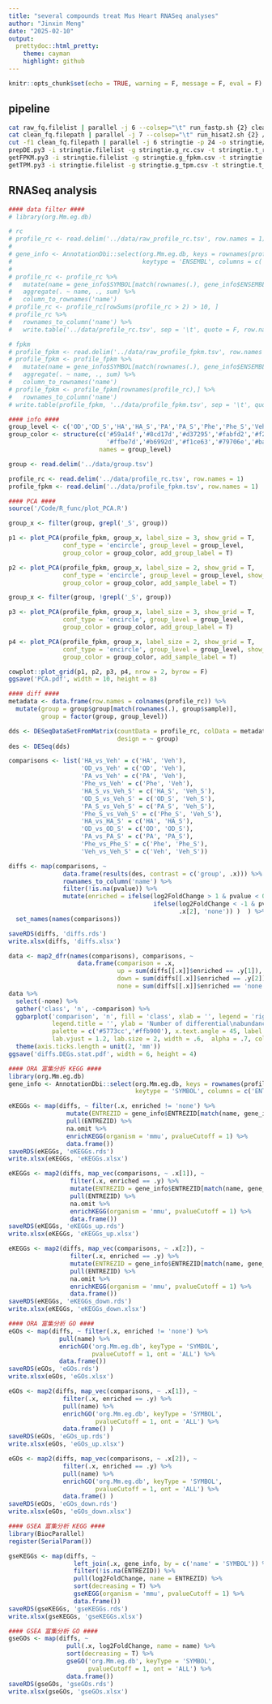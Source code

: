 ```yaml
---
title: "several compounds treat Mus Heart RNASeq analyses"
author: "Jinxin Meng"
date: "2025-02-10"
output:
  prettydoc::html_pretty:
    theme: cayman
    highlight: github
---
```


```r
knitr::opts_chunk$set(echo = TRUE, warning = F, message = F, eval = F)
```

## pipeline

```bash
cat raw_fq.filelist | parallel -j 6 --colsep="\t" run_fastp.sh {2} clean_fq/{1}
cat clean_fq.filepath | parallel -j 7 --colsep="\t" run_hisat2.sh {2} /data/database/hisat2/grcm39_tran-r110/grcm39 hisat2/{1}
cut -f1 clean_fq.filepath | parallel -j 6 stringtie -p 24 -o stringtie/{}.gtf -e -A stringtie/{}.tsv -G /data/database/hisat2/grcm39_tran-r110/Mus_musculus.GRCm39.110.gtf hisat2/{}.sort.bam
prepDE.py3 -i stringtie.filelist -g stringtie.g_rc.csv -t stringtie.t_rc.csv
getFPKM.py3 -i stringtie.filelist -g stringtie.g_fpkm.csv -t stringtie.t_fpkm.csv
getTPM.py3 -i stringtie.filelist -g stringtie.g_tpm.csv -t stringtie.t_tpm.csv
```

## RNASeq analysis

```r
#### data filter ####
# library(org.Mm.eg.db)

# rc
# profile_rc <- read.delim('../data/raw_profile_rc.tsv', row.names = 1)
# 
# gene_info <- AnnotationDbi::select(org.Mm.eg.db, keys = rownames(profile_rc), 
#                                    keytype = 'ENSEMBL', columns = c('SYMBOL'))
# 
# profile_rc <- profile_rc %>% 
#   mutate(name = gene_info$SYMBOL[match(rownames(.), gene_info$ENSEMBL)]) %>% 
#   aggregate(. ~ name, ., sum) %>% 
#   column_to_rownames('name')
# profile_rc <- profile_rc[rowSums(profile_rc > 2) > 10, ]
# profile_rc %>%
#   rownames_to_column('name') %>%
#   write.table('../data/profile_rc.tsv', sep = '\t', quote = F, row.names = F)

# fpkm
# profile_fpkm <- read.delim('../data/raw_profile_fpkm.tsv', row.names = 1)
# profile_fpkm <- profile_fpkm %>% 
#   mutate(name = gene_info$SYMBOL[match(rownames(.), gene_info$ENSEMBL)]) %>% 
#   aggregate(. ~ name, ., sum) %>% 
#   column_to_rownames('name')
# profile_fpkm <- profile_fpkm[rownames(profile_rc),] %>% 
#   rownames_to_column('name')
# write.table(profile_fpkm, '../data/profile_fpkm.tsv', sep = '\t', quote = F, row.names = F)

#### info ####
group_level <- c('OD','OD_S','HA','HA_S','PA','PA_S','Phe','Phe_S','Veh','Veh_S')
group_color <- structure(c('#59a14f','#8cd17d','#d37295','#fabfd2','#f28e2b',
                           '#ffbe7d','#b6992d','#f1ce63','#79706e','#bab0ac'),
                         names = group_level)

group <- read.delim('../data/group.tsv')

profile_rc <- read.delim('../data/profile_rc.tsv', row.names = 1)
profile_fpkm <- read.delim('../data/profile_fpkm.tsv', row.names = 1)

#### PCA ####
source('/Code/R_func/plot_PCA.R')

group_x <- filter(group, grepl('_S', group))

p1 <- plot_PCA(profile_fpkm, group_x, label_size = 3, show_grid = T, 
               conf_type = 'encircle', group_level = group_level, 
               group_color = group_color, add_group_label = T)

p2 <- plot_PCA(profile_fpkm, group_x, label_size = 2, show_grid = T, 
               conf_type = 'encircle', group_level = group_level, show_legend = F, 
               group_color = group_color, add_sample_label = T)

group_x <- filter(group, !grepl('_S', group))

p3 <- plot_PCA(profile_fpkm, group_x, label_size = 3, show_grid = T, 
               conf_type = 'encircle', group_level = group_level, 
               group_color = group_color, add_group_label = T)

p4 <- plot_PCA(profile_fpkm, group_x, label_size = 2, show_grid = T, 
               conf_type = 'encircle', group_level = group_level, show_legend = F,
               group_color = group_color, add_sample_label = T)

cowplot::plot_grid(p1, p2, p3, p4, nrow = 2, byrow = F)
ggsave('PCA.pdf', width = 10, height = 8)

#### diff ####
metadata <- data.frame(row.names = colnames(profile_rc)) %>%
  mutate(group = group$group[match(rownames(.), group$sample)],
         group = factor(group, group_level))

dds <- DESeqDataSetFromMatrix(countData = profile_rc, colData = metadata, 
                              design = ~ group)
des <- DESeq(dds)

comparisons <- list('HA_vs_Veh' = c('HA', 'Veh'), 
                    'OD_vs_Veh' = c('OD', 'Veh'),
                    'PA_vs_Veh' = c('PA', 'Veh'),
                    'Phe_vs_Veh' = c('Phe', 'Veh'),
                    'HA_S_vs_Veh_S' = c('HA_S', 'Veh_S'),
                    'OD_S_vs_Veh_S' = c('OD_S', 'Veh_S'),
                    'PA_S_vs_Veh_S' = c('PA_S', 'Veh_S'),
                    'Phe_S_vs_Veh_S' = c('Phe_S', 'Veh_S'),
                    'HA_vs_HA_S' = c('HA', 'HA_S'),
                    'OD_vs_OD_S' = c('OD', 'OD_S'),
                    'PA_vs_PA_S' = c('PA', 'PA_S'),
                    'Phe_vs_Phe_S' = c('Phe', 'Phe_S'),
                    'Veh_vs_Veh_S' = c('Veh', 'Veh_S'))

diffs <- map(comparisons, ~
               data.frame(results(des, contrast = c('group', .x))) %>%
               rownames_to_column('name') %>%
               filter(!is.na(pvalue)) %>% 
               mutate(enriched = ifelse(log2FoldChange > 1 & pvalue < 0.05, .x[1], 
                                        ifelse(log2FoldChange < -1 & pvalue < 0.05,
                                               .x[2], 'none')) )  ) %>% 
  set_names(names(comparisons))

saveRDS(diffs, 'diffs.rds')
write.xlsx(diffs, 'diffs.xlsx')

data <- map2_dfr(names(comparisons), comparisons, ~ 
                   data.frame(comparison = .x,
                              up = sum(diffs[[.x]]$enriched == .y[1]), 
                              down = sum(diffs[[.x]]$enriched == .y[2]),
                              none = sum(diffs[[.x]]$enriched == 'none')) )
data %>% 
  select(-none) %>% 
  gather('class', 'n', -comparison) %>% 
  ggbarplot('comparison', 'n', fill = 'class', xlab = '', legend = 'right', 
            legend.title = '', ylab = 'Number of differential\nabundance genes', 
            palette = c('#5773cc','#ffb900'), x.text.angle = 45, label = .$n, 
            lab.vjust = 1.2, lab.size = 2, width = .6,  alpha = .7, color = NA) +
  theme(axis.ticks.length = unit(2, 'mm'))
ggsave('diffs.DEGs.stat.pdf', width = 6, height = 4)

#### ORA 富集分析 KEGG ####
library(org.Mm.eg.db)
gene_info <- AnnotationDbi::select(org.Mm.eg.db, keys = rownames(profile_rc), 
                                   keytype = 'SYMBOL', columns = c('ENTREZID'))

eKEGGs <- map(diffs, ~ filter(.x, enriched != 'none') %>% 
                mutate(ENTREZID = gene_info$ENTREZID[match(name, gene_info$SYMBOL)]) %>% 
                pull(ENTREZID) %>% 
                na.omit %>% 
                enrichKEGG(organism = 'mmu', pvalueCutoff = 1) %>% 
                data.frame())
saveRDS(eKEGGs, 'eKEGGs.rds')
write.xlsx(eKEGGs, 'eKEGGs.xlsx')

eKEGGs <- map2(diffs, map_vec(comparisons, ~ .x[1]), ~ 
                 filter(.x, enriched == .y) %>%
                 mutate(ENTREZID = gene_info$ENTREZID[match(name, gene_info$SYMBOL)]) %>% 
                 pull(ENTREZID) %>% 
                 na.omit %>% 
                 enrichKEGG(organism = 'mmu', pvalueCutoff = 1) %>% 
                 data.frame()) 
saveRDS(eKEGGs, 'eKEGGs_up.rds')
write.xlsx(eKEGGs, 'eKEGGs_up.xlsx')

eKEGGs <- map2(diffs, map_vec(comparisons, ~ .x[2]), ~ 
                 filter(.x, enriched == .y) %>%
                 mutate(ENTREZID = gene_info$ENTREZID[match(name, gene_info$SYMBOL)]) %>% 
                 pull(ENTREZID) %>% 
                 na.omit %>% 
                 enrichKEGG(organism = 'mmu', pvalueCutoff = 1) %>% 
                 data.frame()) 
saveRDS(eKEGGs, 'eKEGGs_down.rds')
write.xlsx(eKEGGs, 'eKEGGs_down.xlsx')

#### ORA 富集分析 GO ####
eGOs <- map(diffs, ~ filter(.x, enriched != 'none') %>% 
              pull(name) %>% 
              enrichGO('org.Mm.eg.db', keyType = 'SYMBOL', 
                       pvalueCutoff = 1, ont = 'ALL') %>% 
              data.frame()) 
saveRDS(eGOs, 'eGOs.rds')
write.xlsx(eGOs, 'eGOs.xlsx')

eGOs <- map2(diffs, map_vec(comparisons, ~ .x[1]), ~
               filter(.x, enriched == .y) %>% 
               pull(name) %>% 
               enrichGO('org.Mm.eg.db', keyType = 'SYMBOL', 
                        pvalueCutoff = 1, ont = 'ALL') %>% 
               data.frame() )
saveRDS(eGOs, 'eGOs_up.rds')
write.xlsx(eGOs, 'eGOs_up.xlsx')

eGOs <- map2(diffs, map_vec(comparisons, ~ .x[2]), ~
               filter(.x, enriched == .y) %>% 
               pull(name) %>% 
               enrichGO('org.Mm.eg.db', keyType = 'SYMBOL', 
                        pvalueCutoff = 1, ont = 'ALL') %>% 
               data.frame() )
saveRDS(eGOs, 'eGOs_down.rds')
write.xlsx(eGOs, 'eGOs_down.xlsx')

#### GSEA 富集分析 KEGG ####
library(BiocParallel)
register(SerialParam())

gseKEGGs <- map(diffs, ~
                  left_join(.x, gene_info, by = c('name' = 'SYMBOL')) %>%
                  filter(!is.na(ENTREZID)) %>% 
                  pull(log2FoldChange, name = ENTREZID) %>%
                  sort(decreasing = T) %>% 
                  gseKEGG(organism = 'mmu', pvalueCutoff = 1) %>% 
                  data.frame())
saveRDS(gseKEGGs, 'gseKEGGs.rds')
write.xlsx(gseKEGGs, 'gseKEGGs.xlsx')

#### GSEA 富集分析 GO ####
gseGOs <- map(diffs, ~
                pull(.x, log2FoldChange, name = name) %>%
                sort(decreasing = T) %>% 
                gseGO('org.Mm.eg.db', keyType = 'SYMBOL', 
                      pvalueCutoff = 1, ont = 'ALL') %>% 
                data.frame())
saveRDS(gseGOs, 'gseGOs.rds')
write.xlsx(gseGOs, 'gseGOs.xlsx')
```
